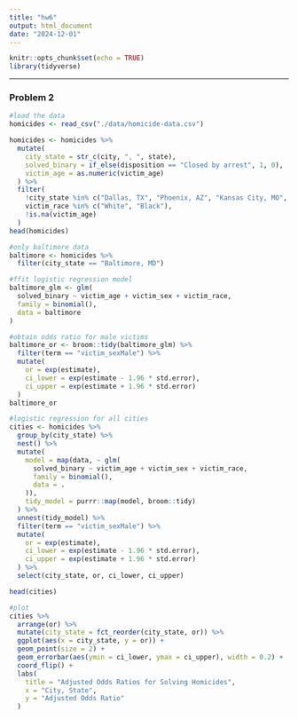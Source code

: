 ```yaml
---
title: "hw6"
output: html_document
date: "2024-12-01"
---
```


```r
knitr::opts_chunk$set(echo = TRUE)
library(tidyverse)
```

---

### Problem 2

```r
#load the data
homicides <- read_csv("./data/homicide-data.csv")
```

```r
homicides <- homicides %>%
  mutate(
    city_state = str_c(city, ", ", state),
    solved_binary = if_else(disposition == "Closed by arrest", 1, 0),
    victim_age = as.numeric(victim_age)
  ) %>%
  filter(
    !city_state %in% c("Dallas, TX", "Phoenix, AZ", "Kansas City, MO", "Tulsa, AL"),
    victim_race %in% c("White", "Black"),
    !is.na(victim_age)
  )
head(homicides)
```

```r
#only baltimore data
baltimore <- homicides %>% 
  filter(city_state == "Baltimore, MD")

#ffit logistic regression model
baltimore_glm <- glm(
  solved_binary ~ victim_age + victim_sex + victim_race,
  family = binomial(),
  data = baltimore
)

#obtain odds ratio for male victims
baltimore_or <- broom::tidy(baltimore_glm) %>%
  filter(term == "victim_sexMale") %>%
  mutate(
    or = exp(estimate),
    ci_lower = exp(estimate - 1.96 * std.error),
    ci_upper = exp(estimate + 1.96 * std.error)
  )
baltimore_or

```

```r
#logistic regression for all cities
cities <- homicides %>%
  group_by(city_state) %>%
  nest() %>%
  mutate(
    model = map(data, ~ glm(
      solved_binary ~ victim_age + victim_sex + victim_race,
      family = binomial(),
      data = .
    )),
    tidy_model = purrr::map(model, broom::tidy)
  ) %>%
  unnest(tidy_model) %>%
  filter(term == "victim_sexMale") %>%
  mutate(
    or = exp(estimate),
    ci_lower = exp(estimate - 1.96 * std.error),
    ci_upper = exp(estimate + 1.96 * std.error)
  ) %>%
  select(city_state, or, ci_lower, ci_upper)

head(cities)
```

```r
#plot
cities %>%
  arrange(or) %>%
  mutate(city_state = fct_reorder(city_state, or)) %>%
  ggplot(aes(x = city_state, y = or)) +
  geom_point(size = 2) +
  geom_errorbar(aes(ymin = ci_lower, ymax = ci_upper), width = 0.2) +
  coord_flip() +
  labs(
    title = "Adjusted Odds Ratios for Solving Homicides",
    x = "City, State",
    y = "Adjusted Odds Ratio"
  ) 

```

